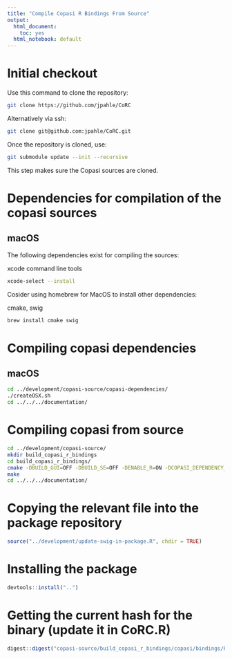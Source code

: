 ```yaml
---
title: "Compile Copasi R Bindings From Source"
output:
  html_document:
    toc: yes
  html_notebook: default
---
```


# Initial checkout

Use this command to clone the repository:

```bash
git clone https://github.com/jpahle/CoRC
```

Alternatively via ssh:
```bash
git clone git@github.com:jpahle/CoRC.git
```

Once the repository is cloned, use:

```bash
git submodule update --init --recursive
```

This step makes sure the Copasi sources are cloned.

# Dependencies for compilation of the copasi sources

## macOS

The following dependencies exist for compiling the sources:

xcode command line tools

```bash
xcode-select --install
```

Cosider using homebrew for MacOS to install other dependencies:

cmake, swig

```bash
brew install cmake swig
```

# Compiling copasi dependencies

## macOS

```bash
cd ../development/copasi-source/copasi-dependencies/
./createOSX.sh
cd ../../../documentation/
```

# Compiling copasi from source

```bash
cd ../development/copasi-source/
mkdir build_copasi_r_bindings
cd build_copasi_r_bindings/
cmake -DBUILD_GUI=OFF -DBUILD_SE=OFF -DENABLE_R=ON -DCOPASI_DEPENDENCY_DIR=../copasi-dependencies/bin ../COPASI
make
cd ../../../documentation/
```

# Copying the relevant file into the package repository

```r
source("../development/update-swig-in-package.R", chdir = TRUE)
```

# Installing the package

```r
devtools::install("..")
```

# Getting the current hash for the binary (update it in CoRC.R)

```r
digest::digest("copasi-source/build_copasi_r_bindings/copasi/bindings/R/COPASI.so", algo = "sha256", file = TRUE)
```

